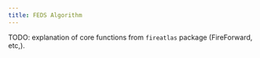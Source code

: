 ```yaml
---
title: FEDS Algorithm 
---
```


TODO: explanation of core functions from `fireatlas` package (FireForward, etc,).